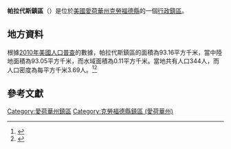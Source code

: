 {{noteTA
|G1=USState
|G2=地名
|G3=Unit
}}
{{Infobox settlement
|official_name            = 帕拉代斯鎮區
|native_name = Paradise Township
|settlement_type          = [[行政鎮區|行政鎮區]]
|image_skyline            = 
|imagesize                = 
|image_map                = Map highlighting Paradise Township, Crawford County, Iowa.svg
|mapsize                  = 250px
|pushpin_map  =USA Iowa
|pushpin_label = 帕拉代斯鎮區
|pushpin_label_position   = top
|pushpin_map_caption      = 帕拉代斯鎮區在愛荷華州的位置
|subdivision_type         = [[世界政區索引|國家]]
|subdivision_type1        = [[美国州份|州份]]
|subdivision_type2        = [[愛荷華州行政区划|縣]]
|subdivision_name         = [[美国|美国]]
|subdivision_name1        = [[愛荷華州|愛荷華州]]
|subdivision_name2        = [[克勞福德縣_(愛荷華州)|克勞福德縣]]
|elevation_ft             = 1178
|elevation_m              = 359
|timezone                 = [[北美中部時區|北美中部時區]]
|area_total_km2           = 93.16
|area_land_km2            = 93.05
|area_water_km2           = 0.11
|area_total_sq_mi         = 
|area_land_sq_mi          = 
|area_water_sq_mi         = 
|population_as_of         = [[2010年美國人口普查|2010]]
|population_footnotes     = 
|population_total         = 344
|population_density_km2   = auto
|population_density_sq_mi = auto
|utc_offset               = -6
|coordinates              = {{coord|41|59|38|N|95|29|58|W|type:city_region:US-AL_source:GNS-enwiki|display=inline,title}}
| coor_pinpoint           = 
| coordinates_footnotes   = 
|timezone_DST             = CDT
|utc_offset_DST           = -5
|postal_code_type         = [[美國郵區編號|郵區編號]]
|postal_code              = 
|area_code                = {{link-en|电话区号563|Area code 563|563}}
|blank_name = [[地名信息系统|GNIS ID]]
|blank_info = 468498
}}
'''帕拉代斯鎮區'''（{{lang-en|Paradise Township}}）是位於[[美國|美國]][[愛荷華州|愛荷華州]][[克勞福德縣_(愛荷華州)|克勞福德縣]]的一個[[行政鎮區|行政鎮區]]。

== 地方資料 ==
根據[[2010年美國人口普查|2010年美國人口普查]]的數據，帕拉代斯鎮區的面積為93.16平方千米，當中陸地面積為93.05平方千米，而水域面積為0.11平方千米。當地共有人口344人，而人口密度為每平方千米3.69人。<ref name="GR8">{{cite web|url=http://factfinder2.census.gov|publisher=[[美国人口调查局|美国人口调查局]]|accessdate=2011-05-14|title=American FactFinder|archive-date=2013-09-11|archive-url=https://web.archive.org/web/20130911234518/http://factfinder2.census.gov/|dead-url=no}}</ref><ref>{{cite web|url=https://www.citypopulation.de/en/usa/iowa/admin/|title=USA: Iowa (Counties and Townships) - City Population}}</ref>

== 參考文獻 ==
{{reflist}}

{{克勞福德縣 (愛荷華州)}}

{{DEFAULTSORT:Paradise Township}}
[[Category:愛荷華州鎮區|Category:愛荷華州鎮區]]
[[Category:克勞福德縣鎮區_(愛荷華州)|Category:克勞福德縣鎮區 (愛荷華州)]]

{{Iowa-geo-stub}}